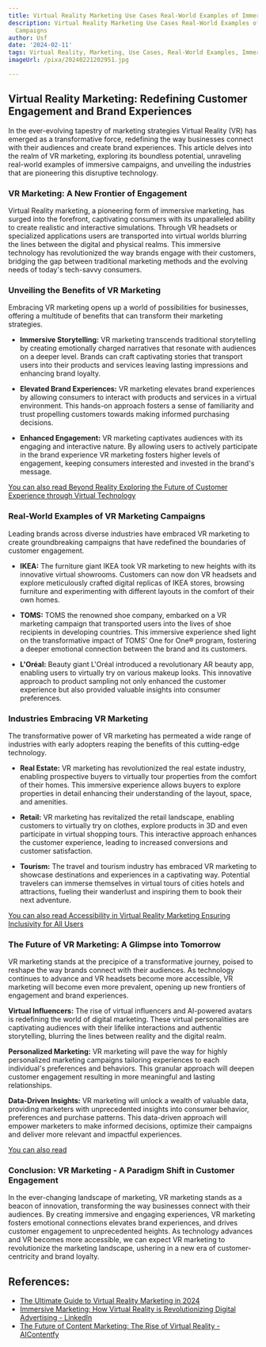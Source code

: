```yaml
---
title: Virtual Reality Marketing Use Cases Real-World Examples of Immersive Campaigns
description: Virtual Reality Marketing Use Cases Real-World Examples of Immersive
  Campaigns
author: Usf
date: '2024-02-11'
tags: Virtual Reality, Marketing, Use Cases, Real-World Examples, Immersive Campaigns
imageUrl: /pixa/20240221202951.jpg

---
```

## Virtual Reality Marketing:  Redefining Customer Engagement and Brand Experiences

In  the ever-evolving tapestry of marketing strategies Virtual Reality (VR) has emerged as a transformative force, redefining the way businesses connect with their audiences and create brand experiences.  This article delves  into  the realm of VR marketing, exploring  its boundless potential, unraveling real-world examples of immersive campaigns, and unveiling the industries that are pioneering this disruptive technology.

### VR  Marketing: A New Frontier of Engagement

Virtual Reality marketing, a  pioneering form of immersive marketing,  has surged into the forefront, captivating consumers with its unparalleled ability to create realistic and interactive simulations. Through VR headsets or specialized applications  users are transported  into virtual worlds blurring the lines between the digital and physical realms. This immersive technology has revolutionized the way brands engage with their  customers, bridging the gap between traditional marketing methods and the evolving needs of today's tech-savvy consumers.

### Unveiling the Benefits of VR Marketing

Embracing VR marketing opens up a world of possibilities for businesses, offering a  multitude  of benefits that  can transform their marketing strategies.

- **Immersive  Storytelling:**  VR marketing transcends traditional storytelling by creating emotionally charged narratives that resonate with audiences on a deeper level. Brands can craft  captivating stories that transport users into their products and services leaving lasting impressions and enhancing brand loyalty.

- **Elevated Brand Experiences:** VR marketing elevates brand experiences by allowing consumers to interact with products and services in a virtual environment. This hands-on  approach fosters a  sense of familiarity and trust  propelling customers towards  making informed purchasing decisions.

- **Enhanced Engagement:** VR marketing captivates audiences with its engaging and interactive nature. By allowing users to actively participate in the brand experience  VR marketing fosters higher levels of engagement, keeping  consumers interested  and invested in the brand's message.

[You can also read Beyond Reality  Exploring the Future of Customer Experience through Virtual  Technology](Beyond%20Reality%20Exploring%20the%20Future%20of%20Customer%20Experience%20through%20Virtual%20Technology)


### Real-World Examples of VR Marketing Campaigns

Leading brands across  diverse industries have embraced VR marketing to create groundbreaking campaigns  that have redefined the  boundaries of customer engagement.

- **IKEA:**  The furniture giant IKEA  took VR marketing to new heights with its innovative virtual showrooms. Customers can now don VR  headsets and explore meticulously  crafted digital replicas of IKEA  stores, browsing furniture and experimenting with different layouts  in the comfort of their own homes.

- **TOMS:** TOMS the renowned shoe company, embarked on a VR marketing campaign that  transported users into the lives of shoe recipients in developing countries. This immersive experience  shed light on the transformative impact of TOMS' One for One® program, fostering a deeper  emotional connection between  the brand and  its customers.

- **L'Oréal:** Beauty giant L'Oréal introduced a revolutionary AR  beauty app, enabling users to  virtually try on various makeup looks. This innovative approach to product sampling not only enhanced the customer experience but also provided valuable  insights into consumer preferences.

### Industries Embracing VR Marketing

The transformative power of VR marketing has permeated a wide range of industries with  early adopters reaping the benefits of this cutting-edge technology.

-  **Real Estate:** VR  marketing has  revolutionized the real estate industry, enabling prospective buyers to virtually tour properties from  the comfort of their homes. This immersive experience allows  buyers to explore properties in detail enhancing their understanding of the layout, space, and amenities.

- **Retail:** VR marketing has revitalized the retail  landscape, enabling customers to virtually try on  clothes, explore products in  3D and even participate in virtual  shopping tours. This interactive  approach enhances the customer experience, leading to increased  conversions and customer satisfaction.

- **Tourism:** The travel and  tourism industry has embraced VR marketing to showcase destinations  and experiences in a captivating way. Potential travelers can immerse themselves in  virtual tours of cities hotels and attractions, fueling their wanderlust and inspiring them to book their next adventure.

[You can also read Accessibility in  Virtual Reality Marketing Ensuring Inclusivity for All  Users](Accessibility%20in%20Virtual%20Reality%20Marketing%20Ensuring%20Inclusivity%20for%20All%20Users)


### The  Future of VR Marketing: A Glimpse into Tomorrow

VR marketing stands at the precipice of a transformative journey, poised  to reshape the way brands connect with their audiences. As technology continues  to advance and VR headsets become more accessible, VR  marketing will become even  more prevalent, opening up new frontiers of engagement and brand experiences.

**Virtual Influencers:** The rise of virtual influencers and  AI-powered avatars is redefining the world of digital marketing. These virtual  personalities are captivating audiences with their lifelike interactions  and authentic storytelling, blurring the lines between reality and the digital  realm.

**Personalized Marketing:** VR marketing will pave  the way for highly personalized marketing campaigns tailoring experiences to each individual's preferences and behaviors. This granular approach will deepen customer engagement resulting in more meaningful and lasting relationships.

**Data-Driven Insights:** VR  marketing  will unlock a wealth of valuable data, providing marketers with unprecedented  insights into consumer  behavior, preferences  and purchase patterns. This data-driven approach will  empower marketers to make informed  decisions,  optimize their campaigns and deliver more relevant and impactful experiences.

[You can also read ]()


### Conclusion: VR Marketing - A Paradigm Shift in Customer Engagement

In the ever-changing landscape of marketing, VR marketing stands as a beacon of innovation, transforming  the way businesses connect  with their  audiences. By creating immersive  and engaging experiences, VR marketing fosters emotional connections elevates brand experiences, and drives  customer engagement to unprecedented heights. As technology  advances and VR becomes more accessible, we can expect VR marketing to revolutionize the  marketing landscape, ushering  in a new era of customer-centricity and brand loyalty.

## References:
- [The Ultimate Guide to Virtual Reality Marketing in 2024](https://influencermarketinghub.com/virtual-reality-marketing/)
- [Immersive Marketing: How Virtual Reality is Revolutionizing Digital Advertising - LinkedIn](https://www.linkedin.com/pulse/immersive-marketing-how-virtual-reality-digital-arunachalam)
- [The Future of Content Marketing: The Rise of Virtual Reality - AIContentfy](https://aicontentfy.com/en/blog/future-of-content-marketing-rise-of-virtual-reality)

